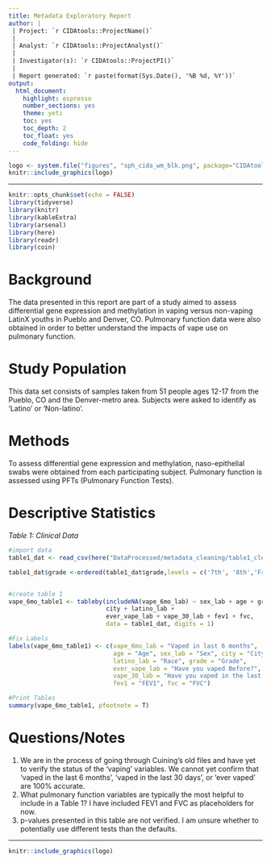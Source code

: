 ```yaml
---
title: Metadata Exploratory Report
author: |
 | Project: `r CIDAtools::ProjectName()`
 |
 | Analyst: `r CIDAtools::ProjectAnalyst()`
 |
 | Investigator(s): `r CIDAtools::ProjectPI()`
 |
 | Report generated: `r paste(format(Sys.Date(), '%B %d, %Y'))`
output:
  html_document:
    highlight: espresso
    number_sections: yes
    theme: yeti
    toc: yes
    toc_depth: 2
    toc_float: yes
    code_folding: hide
---
```


```r
logo <- system.file("figures", "sph_cida_wm_blk.png", package="CIDAtools")
knitr::include_graphics(logo)
```

---

```r
knitr::opts_chunk$set(echo = FALSE)
library(tidyverse)
library(knitr)
library(kableExtra)
library(arsenal)
library(here)
library(readr)
library(coin)
```

# Background

The data presented in this report are part of a study aimed to assess differential gene expression and methylation in vaping versus non-vaping LatinX youths in Pueblo and Denver, CO. Pulmonary function data were also obtained in order to better understand the impacts of vape use on pulmonary function. 

# Study Population

This data set consists of samples taken from 51 people ages 12-17 from the Pueblo, CO and the Denver-metro area. Subjects were asked to identify as 'Latino' or 'Non-latino'. 

# Methods

To assess differential gene expression and methylation, naso-epithelial swabs were obtained from each participating subject. Pulmonary function is assessed using PFTs (Pulmonary Function Tests).

# Descriptive Statistics

*Table 1: Clinical Data*
```r
#import data
table1_dat <- read_csv(here("DataProcessed/metadata_cleaning/table1_clean_data_2022_02_18.csv"))

table1_dat$grade <-ordered(table1_dat$grade,levels = c('7th', '8th','Freshman','Sophomore','Junior','Senior'))


#create table 1
vape_6mo_table1 <- tableby(includeNA(vape_6mo_lab) ~ sex_lab + age + grade +
                           city + latino_lab + 
                           ever_vape_lab + vape_30_lab + fev1 + fvc, 
                           data = table1_dat, digits = 1)

#Fix Labels
labels(vape_6mo_table1) <- c(vape_6mo_lab = "Vaped in last 6 months", 
                             age = "Age", sex_lab = "Sex", city = "City", 
                             latino_lab = "Race", grade = "Grade",
                             ever_vape_lab = "Have you vaped Before?", 
                             vape_30_lab = "Have you vaped in the last 30 days?", 
                             fev1 = "FEV1", fvc = "FVC")

#Print Tables
summary(vape_6mo_table1, pfootnote = T)
```

# Questions/Notes

  1. We are in the process of going through Cuining's old files and have yet to verify the status of the 'vaping' variables. We cannot yet confirm that 'vaped in the last 6 months', 'vaped in the last 30 days', or 'ever vaped' are 100% accurate.  
  2. What pulmonary function variables are typically the most helpful to include in a Table 1? I have included FEV1 and FVC as placeholders for now.  
  3. p-values presented in this table are not verified. I am unsure whether to potentially use different tests than the defaults. 

<!-- footer -->

---

```r
knitr::include_graphics(logo)
```

